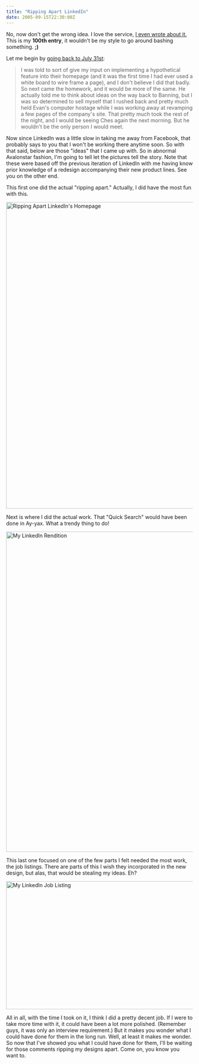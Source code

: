 ```yaml
---
title: "Ripping Apart LinkedIn"
date: 2005-09-15T22:30:00Z
---
```


No, now don't get the wrong idea. I love the service, [I even wrote about it.][1] This is my **100th entry**, it wouldn't be my style to go around bashing something. **;)**

Let me begin by [going back to July 31st][2]:

> I was told to sort of give my input on implementing a hypothetical feature into their homepage (and it was the first time I had ever used a white board to wire frame a page), and I don't believe I did that badly. So next came the homework, and it would be more of the same. He actually told me to think about ideas on the way back to Banning, but I was so determined to sell myself that I rushed back and pretty much held Evan's computer hostage while I was working away at revamping a few pages of the company's site. That pretty much took the rest of the night, and I would be seeing Ches again the next morning. But he wouldn't be the only person I would meet.

Now since LinkedIn was a little slow in taking me away from Facebook, that probably says to you that I won't be working there anytime soon. So with that said, below are those "ideas" that I came up with. So in abnormal Avalonstar fashion, I'm going to tell let the pictures tell the story. Note that these were based off the previous iteration of LinkedIn with me having know prior knowledge of a redesign accompanying their new product lines. See you on the other end.

This first one did the actual "ripping apart." Actually, I did have the most fun with this.

[<img src="https://static.flickr.com/26/43405931_ab05f00c97_o.png" width="690" height="826" alt="Ripping Apart LinkedIn's Homepage" />][3]

Next is where I did the actual work. That "Quick Search" would have been done in Ay-yax. What a trendy thing to do!

[<img src="https://static.flickr.com/33/43405893_2059e4aacc_o.png" width="690" height="863" alt="My LinkedIn Rendition" />][4]

This last one focused on one of the few parts I felt needed the most work, the job listings. There are parts of this I wish they incorporated in the new design, but alas, that would be stealing my ideas. Eh?

[<img src="https://static.flickr.com/29/43405903_a941cc6205_b.jpg" width="690" height="345" alt="My LinkedIn Job Listing" />][5]

All in all, with the time I took on it, I think I did a pretty decent job. If I were to take more time with it, it could have been a lot more polished. (Remember guys, it was only an interview requirement.) But it makes you wonder what I could have done for them in the long run. Well, at least it makes me wonder. So now that I've showed you what I could have done for them, I'll be waiting for those comments ripping my designs apart. Come on, you know you want to.

[1]: http://avalonstar.com/archives/2005/sep/05/monster-dead/
[2]: http://avalonstar.com/archives/2005/jul/31/kick-ass-and-take-names/
[3]: http://www.flickr.com/photos/avalonstar/43405931/
[4]: http://www.flickr.com/photos/avalonstar/43405893/
[5]: http://www.flickr.com/photos/avalonstar/43405903/
